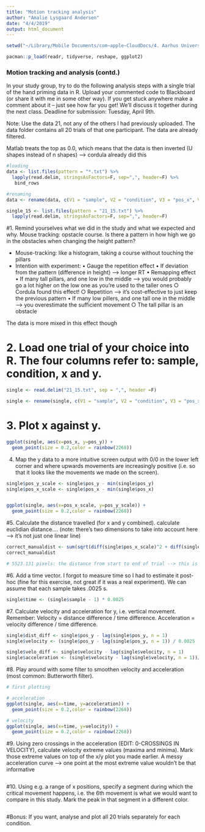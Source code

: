```yaml
---
title: "Motion tracking analysis"
author: "Amalie Lysgaard Andersen"
date: "4/4/2019"
output: html_document
---
```


```r
setwd("~/Library/Mobile Documents/com~apple~CloudDocs/4. Aarhus Universitet/4. Semester/3. Models for perception and action/Tasks_ModelsMindPerception")

pacman::p_load(readr, tidyverse, reshape, ggplot2)
```

### Motion tracking and analysis (contd.) ###
In your study group, try to do the following analysis steps with a single trial of the hand priming data in R. Upload your commented code to Blackboard (or share it with me in some other way). If you get stuck anywhere make a comment about it – just see how far you get! We’ll discuss it together during the next class.
Deadline for submission: Tuesday, April 9th.

Note: Use the data 21, not any of the others I had previously uploaded. The data folder contains all 20 trials of that one participant. The data are already filtered.

Matlab treats the top as 0.0, which means that the data is then inverted (U shapes instead of n shapes) --> cordula already did this

```r
#loading
data <- list.files(pattern = "*.txt") %>% 
  lapply(read.delim, stringsAsFactors=F, sep=",", header=F) %>% 
   bind_rows 

#renaming
data <- rename(data, c(V1 = "sample", V2 = "condition", V3 = "pos_x", V4 = "pos_y"))

single_15 <- list.files(pattern = "21_15.txt") %>% 
  lapply(read.delim, stringsAsFactors=F, sep=",", header=F)
```


#1. Remind yourselves what we did in the study and what we expected and why.
Mouse tracking: opstacle course. Is there a pattern in how high we go in the obstacles when changing the height pattern?

- Mouse-tracking: like a histogram, taking a course without touching the pillars
- Intention with experiment: 
	• Gauge the repetition effect
	• If deviation from the pattern (difference in height) --> longer RT
	• Remapping effect
	• If many tall pillars, and one low in the middle --> you would probably go a lot higher on the low one as you're used to the taller ones
	  	○ Cordula found this effect!
	  	○ Repetition --> it's cost-effective to just keep the previous pattern
	• If many low pillers, and one tall one in the middle --> you overestimate the sufficient movement
	  	○ The tall pillar is an obstacle 

The data is more mixed in this effect though

# 2. Load one trial of your choice into R. The four columns refer to: sample, condition, x and y.
```r
single <- read.delim("21_15.txt", sep = ",", header =F)

single <- rename(single, c(V1 = "sample", V2 = "condition", V3 = "pos_x", V4 = "pos_y"))
```


# 3. Plot x against y.
```r
ggplot(single, aes(x=pos_x, y=pos_y)) +
  geom_point(size = 0.2,color = rainbow(2268))
```


4. Map the y data to a more intuitive screen output with 0/0 in the lower left corner and where
upwards movements are increasingly positive (i.e. so that it looks like the movements we made
on the screen).
```r
single$pos_y_scale <- single$pos_y - min(single$pos_y)
single$pos_x_scale <- single$pos_x - min(single$pos_x)


ggplot(single, aes(x=pos_x_scale, y=pos_y_scale)) +
  geom_point(size = 0.2,color = rainbow(2268))
```

#5. Calculate the distance travelled (for x and y combined).
calculate euclidian distance....
(note: there's two dimensions to take into account here --> it's not just one linear line)
```r
correct_manualdist <- sum(sqrt(diff(single$pos_x_scale)^2 + diff(single$pos_y_scale)^2))
correct_manualdist

# 5523.131 pixels: the distance from start to end of trial --> this is the actual distance the mouse is travelling
```


#6. Add a time vector. I forgot to measure time so I had to estimate it post-hoc (fine for this exercise, not great if it was a real experiment). We can assume that each sample takes .0025 s.
```r
single$time <- (single$sample - 1) * 0.0025 
```


#7. Calculate velocity and acceleration for y, i.e. vertical movement. Remember: Velocity = distance difference / time difference. Acceleration = velocity difference / time difference.
```r
single$dist_diff <- single$pos_y - lag(single$pos_y, n = 1)
single$velocity <- (single$pos_y - lag(single$pos_y, n = 1)) / 0.0025

single$velo_diff <- single$velocity - lag(single$velocity, n = 1)
single$acceleration <- (single$velocity - lag(single$velocity, n = 1))/0.0025
```


#8. Play around with some filter to smoothen velocity and acceleration (most common: Butterworth filter).
```r
# first plotting

# acceleration
ggplot(single, aes(x=time, y=acceleration)) +
  geom_point(size = 0.2,color = rainbow(2268))

# velocity
ggplot(single, aes(x=time, y=velocity)) +
  geom_point(size = 0.2,color = rainbow(2268))

```



#9. Using zero crossings in the acceleration (EDIT: 0-CROSSINGS IN VELOCITY), calculate velocity extreme values (maxima and minima). Mark those extreme values on top of the x/y plot you made earlier.
A messy acceleration curve --> one point at the most extreme value wouldn't be that informative
```r



```


#10. Using e.g. a range of x positions, specify a segment during which the critical movement happens, i.e. the 6th movement is what we would want to compare in this study. Mark the peak in that segment in a different color.                                               
```r

```


#Bonus: If you want, analyse and plot all 20 trials separately for each condition.

